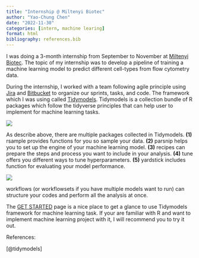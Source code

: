 ```yaml
---
title: "Internship @ Miltenyi Biotec"
author: "Yao-Chung Chen"
date: "2022-11-30"
categories: [intern, machine learing]
format: html
bibliography: references.bib
---
```


I was doing a 3-month internship from September to November at [Miltenyi Biotec](https://www.miltenyibiotec.com/DE-en/). The topic of my internship was to develop a pipeline of training a machine learning model to predict different cell-types from flow cytometry data.

During the internship, I worked with a team following agile principle using [Jira](https://www.atlassian.com/software/jira?&aceid=&adposition=&adgroup=149781617252&campaign=19313890739&creative=642044895830&device=c&keyword=jira&matchtype=e&network=g&placement=&ds_kids=p74602317412&ds_e=GOOGLE&ds_eid=700000001558501&ds_e1=GOOGLE&gclid=CjwKCAiAhqCdBhB0EiwAH8M_GrxIiYwCCKoG6hWITMKNUYzD85F9gCp2bmaeXrwaQqnuyWCLLuoUiRoCCk0QAvD_BwE&gclsrc=aw.ds) and [Bitbucket](https://bitbucket.org/) to organize our sprints, tasks, and code. The framework which I was using called [Tidymodels](https://www.tidymodels.org/). Tidymodels is a collection bundle of R packages which follow the tidyverse principles that can help user to implement for machine learning tasks.

![](img/bigdata.jojo.001.jpeg)

As describe above, there are multiple packages collected in Tidymodels. **(1)** rsample provides functions for you so sample your data. **(2)** parsnip helps you to set up the engine of your machine learning model. **(3)** recipes can prepare the steps and process you want to include in your analysis. **(4)** tune offers you different ways to tune hyperparameters. **(5)** yardstick includes function for evaluating your model performance.

![](img/bigdata.jojo.002.jpeg)

workflows (or workflowsets if you have multiple models want to run) can structure your codes and perform all the analysis at once.

The [GET STARTED](https://www.tidymodels.org/start/) page is a nice place to get a glance to use Tidymodels framework for machine learning task. If your are familiar with R and want to implement machine learning project with it, I will recommend you to try it out.

References:

[@tidymodels]
